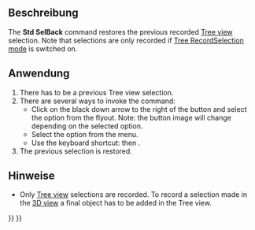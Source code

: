 <languages/>

{{Docnav
|[[Std_TreeSelection|TreeSelection]]
|[[Std_SelForward|SelForward]]
|[[Std_View_Menu|Std View Menu]]
|IconL=Std_TreeSelection.svg
|IconR=Std_SelForward.svg
|IconC=Freecad.svg
}}

{{GuiCommand
|Name=Std SelBack
|MenuLocation=View → TreeView actions → Selection back
|Workbenches=All
|Shortcut={{KEY|S}} {{KEY|B}}
|Version=0.19
|SeeAlso=[[Std_SelForward|Std SelForward]]
}}

<span id="Description"></span>
==Beschreibung==

The '''Std SelBack''' command restores the previous recorded [[Tree_view|Tree view]] selection. Note that selections are only recorded if [[Std_TreeRecordSelection|Tree RecordSelection mode]] is switched on.

<span id="Usage"></span>
==Anwendung==

# There has to be a previous Tree view selection.
# There are several ways to invoke the command:
#* Click on the black down arrow to the right of the {{Button|[[Image:Std_TreeSyncView.svg|16px]]}} button and select the {{MenuCommand|[[Image:Std_SelBack.svg|16px]] Selection back}} option from the flyout. Note: the button image will change depending on the selected option.
#* Select the {{MenuCommand|View → TreeView actions → [[Image:Std_SelBack.svg|16px]] Selection back}} option from the menu.
#* Use the keyboard shortcut: {{KEY|S}} then {{KEY|B}}.
# The previous selection is restored.

<span id="Notes"></span>
==Hinweise==

* Only [[Tree_view|Tree view]] selections are recorded. To record a selection made in the [[3D_view|3D view]] a final object has to be added in the Tree view.


{{Docnav
|[[Std_TreeSelection|TreeSelection]]
|[[Std_SelForward|SelForward]]
|[[Std_View_Menu|Std View Menu]]
|IconL=Std_TreeSelection.svg
|IconR=Std_SelForward.svg
|IconC=Freecad.svg
}}

{{Std_Base_navi{{#translation:}}}}
{{Userdocnavi{{#translation:}}}}